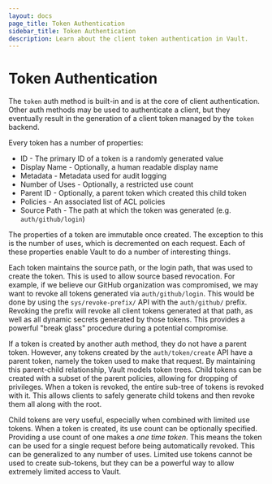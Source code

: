 ```yaml
---
layout: docs
page_title: Token Authentication
sidebar_title: Token Authentication
description: Learn about the client token authentication in Vault.
---
```


# Token Authentication

The `token` auth method is built-in and is at the core of
client authentication. Other auth methods may be used to
authenticate a client, but they eventually result in the generation of a client
token managed by the `token` backend.

Every token has a number of properties:

* ID - The primary ID of a token is a randomly generated value
* Display Name - Optionally, a human readable display name
* Metadata - Metadata used for audit logging
* Number of Uses - Optionally, a restricted use count
* Parent ID - Optionally, a parent token which created this child token
* Policies - An associated list of ACL policies
* Source Path - The path at which the token was generated (e.g. `auth/github/login`)

The properties of a token are immutable once created. The exception to this
is the number of uses, which is decremented on each request. Each of these
properties enable Vault to do a number of interesting things.

Each token maintains the source path, or the login path, that was used
to create the token. This is used to allow source based revocation. For example,
if we believe our GitHub organization was compromised, we may want to revoke
all tokens generated via `auth/github/login`. This would be done by using the
`sys/revoke-prefix/` API with the `auth/github/` prefix. Revoking the
prefix will revoke all client tokens generated at that path, as well as all
dynamic secrets generated by those tokens. This provides a powerful "break glass"
procedure during a potential compromise.

If a token is created by another auth method, they do not have
a parent token. However, any tokens created by the `auth/token/create` API
have a parent token, namely the token used to make that request. By maintaining
this parent-child relationship, Vault models token trees. Child tokens can
be created with a subset of the parent policies, allowing for dropping of
privileges. When a token is revoked, the entire sub-tree of tokens is revoked
with it. This allows clients to safely generate child tokens and then revoke
them all along with the root.

Child tokens are very useful, especially when combined with limited use tokens.
When a token is created, its use count can be optionally specified. Providing
a use count of one makes a _one time token_. This means the token can be used
for a single request before being automatically revoked. This can be generalized
to any number of uses. Limited use tokens cannot be used to create sub-tokens,
but they can be a powerful way to allow extremely limited access to Vault.
